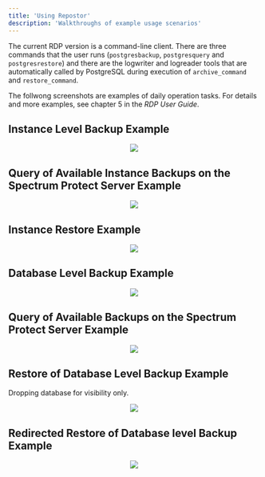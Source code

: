 ```yaml
---
title: 'Using Repostor'
description: 'Walkthroughs of example usage scenarios'
---
```

The current RDP version is a command-line client. There are three commands that the user runs
(`postgresbackup`, `postgresquery` and `postgresrestore`) and there are the logwriter and logreader tools that are
automatically called by PostgreSQL during execution of `archive_command` and `restore_command`.

The follwong screenshots are examples of daily operation tasks. For details and more examples, see chapter 5 in the *RDP User Guide*.



## Instance Level Backup Example

<p align="center">
  <img  src="Images/InstanceLevelBackup.png">
</p>

## Query of Available Instance Backups on the Spectrum Protect Server Example

<p align="center">
  <img  src="Images/QueryofAvailableInstanceBackups.png">
</p>

## Instance Restore Example

<p align="center">
  <img  src="Images/InstanceRestore.png">
</p>

## Database Level Backup Example

<p align="center">
  <img  src="Images/DatabaseLevelBackup.png">
</p>

## Query of Available Backups on the Spectrum Protect Server Example

<p align="center">
  <img  src="Images/AvailableBackups.png">
</p>

## Restore of Database Level Backup Example

Dropping database for visibility only.

<p align="center">
  <img  src="Images/RestoreofDatabaseLevelBackup.png">
</p>

## Redirected Restore of Database level Backup Example

<p align="center">
  <img  src="Images/RedirectedRestore.png">
</p>